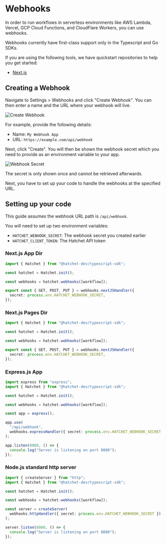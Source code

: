 
# Webhooks

In order to run workflows in serverless environments like AWS Lambda, Vercel, GCP Cloud Functions, and CloudFlare Workers, you can use webhooks.

<Callout type="info" emoji="🪓">
  Webhooks currently have first-class support only in the Typescript and Go
  SDKs.
</Callout>

If you are using the following tools, we have quickstart repositories to help you get started:

- [Next.js](https://github.com/hatchet-dev/hatchet-nextjs-quickstart)

## Creating a Webhook

Navigate to Settings > Webhooks and click "Create Webhook". You can then enter a name and the URL where your webhook will live.

![Create Webhook](/webhooks/webhook-create.png)

For example, provide the following details:

- Name: `My Webhook App`
- URL: `https://example.com/api/webhook`

Next, click "Create". You will then be shown the webhook secret which you need to provide as an environment variable to your app.

![Webhook Secret](/webhooks/webhook-secret.png)

The secret is only shown once and cannot be retrieved afterwards.

Next, you have to set up your code to handle the webhooks at the specified URL.

## Setting up your code

This guide assumes the webhook URL path is `/api/webhook`.

You will need to set up two environment variables:

- `HATCHET_WEBHOOK_SECRET`: The webhook secret you created earlier
- `HATCHET_CLIENT_TOKEN`: The Hatchet API token

### Next.js App Dir

```typescript filename="app/api/webhook.ts" copy
import { Hatchet } from "@hatchet-dev/typescript-sdk";

const hatchet = Hatchet.init();

const webhooks = hatchet.webhooks([workflow]);

export const { GET, POST, PUT } = webhooks.nextJSHandler({
  secret: process.env.HATCHET_WEBHOOK_SECRET,
});
```

### Next.js Pages Dir

```typescript filename="pages/api/webhook.ts" copy
import { Hatchet } from "@hatchet-dev/typescript-sdk";

const hatchet = Hatchet.init();

const webhooks = hatchet.webhooks([workflow]);

export const { GET, POST, PUT } = webhooks.nextJSHandler({
  secret: process.env.HATCHET_WEBHOOK_SECRET,
});
```

### Express.js App

```typescript filename="app.ts" copy
import express from "express";
import { Hatchet } from "@hatchet-dev/typescript-sdk";

const hatchet = Hatchet.init();

const webhooks = hatchet.webhooks([workflow]);

const app = express();

app.use(
  "/api/webhook",
  webhooks.expressHandler({ secret: process.env.HATCHET_WEBHOOK_SECRET }),
);

app.listen(8080, () => {
  console.log("Server is listening on port 8080");
});
```

### Node.js standard http server

```typescript filename="index.ts" copy
import { createServer } from "http";
import { Hatchet } from "@hatchet-dev/typescript-sdk";

const hatchet = Hatchet.init();

const webhooks = hatchet.webhooks([workflow]);

const server = createServer(
  webhooks.httpHandler({ secret: process.env.HATCHET_WEBHOOK_SECRET }),
);

server.listen(8080, () => {
  console.log("Server is listening on port 8080");
});
```
